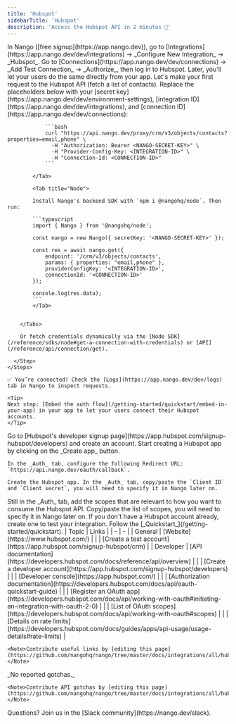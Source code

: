 ```yaml
---
title: 'Hubspot'
sidebarTitle: 'Hubspot'
description: 'Access the Hubspot API in 2 minutes 💨'
---
```



<StatusWidget service="hubspot" />

<Tabs>
  <Tab title="🚀 Quickstart">
    <Steps>
      <Step title="Create an integration">
        In Nango ([free signup](https://app.nango.dev)), go to [Integrations](https://app.nango.dev/dev/integrations) -> _Configure New Integration_ -> _Hubspot_.
      </Step>
      <Step title="Authorize Hubspot">
        Go to [Connections](https://app.nango.dev/dev/connections) -> _Add Test Connection_ -> _Authorize_, then log in to Hubspot. Later, you'll let your users do the same directly from your app.
      </Step>
      <Step title="Call the Hubspot API">
        Let's make your first request to the Hubspot API (fetch a list of contacts). Replace the placeholders below with your [secret key](https://app.nango.dev/dev/environment-settings), [integration ID](https://app.nango.dev/dev/integrations), and [connection ID](https://app.nango.dev/dev/connections):
        <Tabs>
            <Tab title="cURL">

                ```bash
                curl "https://api.nango.dev/proxy/crm/v3/objects/contacts?properties=email,phone" \
                  -H "Authorization: Bearer <NANGO-SECRET-KEY>" \
                  -H "Provider-Config-Key: <INTEGRATION-ID>" \
                  -H "Connection-Id: <CONNECTION-ID>"
                ```

            </Tab>

            <Tab title="Node">

            Install Nango's backend SDK with `npm i @nangohq/node`. Then run:

            ```typescript
            import { Nango } from '@nangohq/node';

            const nango = new Nango({ secretKey: '<NANGO-SECRET-KEY>' });

            const res = await nango.get({
                endpoint: '/crm/v3/objects/contacts',
                params: { properties: "email,phone" },
                providerConfigKey: '<INTEGRATION-ID>',
                connectionId: '<CONNECTION-ID>'
            });

            console.log(res.data);
            ```
            </Tab>


        </Tabs>

        Or fetch credentials dynamically via the [Node SDK](/reference/sdks/node#get-a-connection-with-credentials) or [API](/reference/api/connection/get).

      </Step>
    </Steps>

    ✅ You’re connected! Check the [Logs](https://app.nango.dev/dev/logs) tab in Nango to inspect requests.

    <Tip>
    Next step: [Embed the auth flow](/getting-started/quickstart/embed-in-your-app) in your app to let your users connect their Hubspot accounts.
    </Tip>
  </Tab>
  <Tab title="🧑‍💻 OAuth app setup">
   <Steps>
  <Step title="Create a developer account">
    Go to [Hubspot's developer signup page](https://app.hubspot.com/signup-hubspot/developers) and create an account.
  </Step>
  <Step title="Create & configure a Hubspot app">
    Start creating a Hubspot app by clicking on the _Create app_ button.

    In the _Auth_ tab, configure the following Redirect URL: `https://api.nango.dev/oauth/callback`.

    Create the Hubspot app. In the _Auth_ tab, copy/paste the `Client ID` and `Client secret`, you will need to specify it in Nango later on.
  </Step>
  <Step title="Set up the OAuth scopes">
    Still in the _Auth_ tab, add the scopes that are relevant to how you want to consume the Hubspot API. Copy/paste the list of scopes, you will need to specify it in Nango later on.
  </Step>
  <Step title="Create a Hubspot test account">
    If you don't have a Hubspot account already, create one to test your integration.
  </Step>
  <Step title="Next">
    Follow the [_Quickstart_](/getting-started/quickstart).
  </Step>
</Steps>
  </Tab>
  <Tab title="🔗 Useful links">
    | Topic | Links |
    | - | - |
    | General | [Website](https://www.hubspot.com/) |
    | | [Create a test account](https://app.hubspot.com/signup-hubspot/crm) |
    | Developer | [API documentation](https://developers.hubspot.com/docs/reference/api/overview) |
    | | [Create a developer account](https://app.hubspot.com/signup-hubspot/developers) |
    | | [Developer console](https://app.hubspot.com/) |
    | | [Authorization documentation](https://developers.hubspot.com/docs/api/oauth-quickstart-guide) |
    | | [Register an OAuth app](https://developers.hubspot.com/docs/api/working-with-oauth#initiating-an-integration-with-oauth-2-0) |
    | | [List of OAuth scopes](https://developers.hubspot.com/docs/api/working-with-oauth#scopes) |
    | | [Details on rate limits](https://developers.hubspot.com/docs/guides/apps/api-usage/usage-details#rate-limits) |

    <Note>Contribute useful links by [editing this page](https://github.com/nangohq/nango/tree/master/docs/integrations/all/hubspot.mdx)</Note>
  </Tab>
  <Tab title="🚨 API gotchas">
    _No reported gotchas._

    <Note>Contribute API gotchas by [editing this page](https://github.com/nangohq/nango/tree/master/docs/integrations/all/hubspot.mdx)</Note>
  </Tab>
</Tabs>

<Info>
    Questions? Join us in the [Slack community](https://nango.dev/slack).
</Info>
